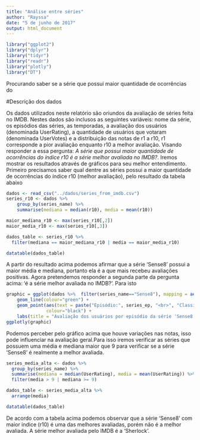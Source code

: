 ```yaml
---
title: "Análise entre séries"
author: "Rayssa"
date: "5 de junho de 2017"
output: html_document
---
```


```r
library("ggplot2")
library("dplyr")
library("tidyr")
library("readr")
library("plotly")
library("DT")
```

Procurando saber se a série que possui maior quantidade de ocorrências do 

#Descrição dos dados

  Os dados utilizados neste relatório são oriundos da avaliação de séries feita no IMDB. Nestes dados são inclusos as seguintes variáveis: nome da série, os episódios das séries, as temporadas, a avaliação dos usuários (denominada UserRating), a quantidade de usuários que votaram (denominada UserVotes) e a distribuição das notas de r1 a r10, r1 corresponde a pior avaliação enquanto r10 a melhor avaliação. 
  Visando responder a essa pergunta: *A série que possui maior quantidade de ocorrências do índice r10 é a série melhor avaliada no IMDB?*. Iremos mostrar os resultados através de gráficos para seu melhor entendimento.
  Primeiro precisamos saber qual dentre as séries possui a maior quantidade de ocorrências do índice r10 (melhor avaliação), pelo resultado da tabela abaixo 
  
```r
dados <- read_csv("../dados/series_from_imdb.csv")
series_r10 <- dados %>% 
    group_by(series_name) %>% 
    summarise(mediana = median(r10), media = mean(r10))

maior_mediana_r10 <- max(series_r10[,2])
maior_media_r10 <- max(series_r10[,3])

dados_table <- series_r10 %>% 
  filter(mediana == maior_mediana_r10 | media == maior_media_r10)

datatable(dados_table)
```


A partir do resultado acima podemos afirmar que a série ‘Sense8’ possui a maior média e mediana, portanto ela é a que mais recebeu avaliações positivas. Agora pretendemos responder a segunda parte da pergunta acima: ‘é a série melhor avaliada no IMDB?’. Para isto

```r
graphic = ggplot(dados %>%  filter(series_name=="Sense8"), mapping = aes(x = series_ep, y= UserRating)) +
    geom_line(colour="green") +
    geom_point(aes(text = paste("Episódio:", series_ep, "<br>", "Classificação:", UserRating)),
               colour="black") + 
    labs(title = "Avaliação dos usuários por episódio da série 'Sense8'", x = "Episódios", y = "Notas dos usuários")
ggplotly(graphic)

```

Podemos perceber pelo gráfico acima que houve variações nas notas, isso pode influenciar na avaliação geral.Para isso iremos verificar as séries que possuem uma média e mediana maior que 9 para verificar se a série ‘Sense8’ é realmente a melhor avaliada.

```r
series_media_alta <- dados %>% 
  group_by(series_name) %>% 
  summarise(mediana = median(UserRating), media = mean(UserRating)) %>% 
  filter(media > 9 | mediana >= 9)

dados_table <- series_media_alta %>% 
  arrange(media)

datatable(dados_table)
```

De acordo com a tabela acima podemos observar que a série ‘Sense8’ com maior indice (r10) é uma das melhores avaliadas, porém não é a melhor avaliada. A série melhor avaliada pelo IMDB é a ‘Sherlock’.
